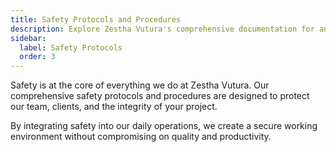```yaml
---
title: Safety Protocols and Procedures
description: Explore Zestha Vutura's comprehensive documentation for an in-depth look at our premium tools and construction services.
sidebar:
  label: Safety Protocols
  order: 3
---
```



Safety is at the core of everything we do at Zestha Vutura. Our comprehensive safety protocols and procedures are designed to protect our team, clients, and the integrity of your project.

<Card title="Key features of our safety commitment include:"></Card>

<LinkCard
  title="Rigorous safety training for all personnel"
  href="/guides/getting-started"
/>

<CardGrid>
  <LinkCard
    title="Regular safety audits and compliance checks"
    href="/guides/getting-started"
  />
  <LinkCard
    title="Emergency response plans and drills"
    href="/guides/getting-started"
  />
</CardGrid>

By integrating safety into our daily operations, we create a secure working environment without compromising on quality and productivity.
